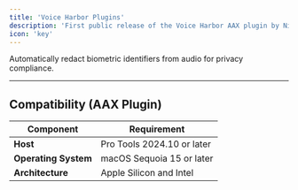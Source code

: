 ```yaml
---
title: 'Voice Harbor Plugins'
description: 'First public release of the Voice Harbor AAX plugin by Nijta, providing advanced voice anonymization for media workflows.'
icon: 'key'
---
```


<CardGroup cols={1}>
  <Card
    title="Access Plugins"
    icon="key"
    href="https://voiceharbor.ai"
  >
    Automatically redact biometric identifiers from audio for privacy compliance.
  </Card>
</CardGroup>

---

## Compatibility (AAX Plugin)

| Component       | Requirement                   |
| --------------- | ----------------------------- |
| **Host**        | Pro Tools 2024.10 or later    |
| **Operating System** | macOS Sequoia 15 or later |
| **Architecture**| Apple Silicon and Intel       |

